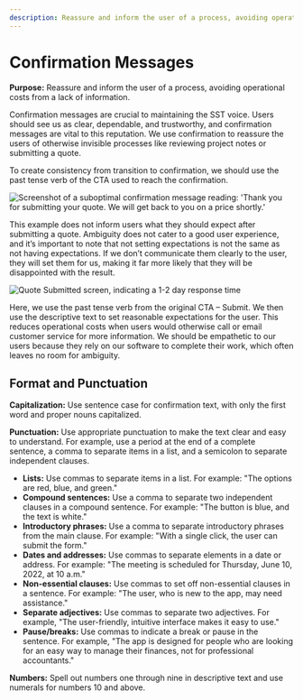```yaml
---
description: Reassure and inform the user of a process, avoiding operational costs from a lack of information.
---
```


# Confirmation Messages

**Purpose:** Reassure and inform the user of a process, avoiding operational costs from a lack of information.

Confirmation messages are crucial to maintaining the SST voice. Users should see us as clear, dependable, and trustworthy, and confirmation messages are vital to this reputation. We use confirmation to reassure the users of otherwise invisible processes like reviewing project notes or submitting a quote.

To create consistency from transition to confirmation, we should use the past tense verb of the CTA used to reach the confirmation.

![Screenshot of a suboptimal confirmation message reading: 'Thank you for submitting your quote. We will get back to you on a price shortly.'](/img/BadConfirmationMessage.png)

This example does not inform users what they should expect after submitting a quote. Ambiguity does not cater to a good user experience, and it’s important to note that not setting expectations is not the same as not having expectations. If we don’t communicate them clearly to the user, they will set them for us, making it far more likely that they will be disappointed with the result.

![Quote Submitted screen, indicating a 1-2 day response time](/img/ImprovedConfirmationMessage.png)

Here, we use the past tense verb from the original CTA – Submit. We then use the descriptive text to set reasonable expectations for the user. This reduces operational costs when users would otherwise call or email customer service for more information. We should be empathetic to our users because they rely on our software to complete their work, which often leaves no room for ambiguity.

## Format and Punctuation

**Capitalization:** Use sentence case for confirmation text, with only the first word and proper nouns capitalized.

**Punctuation:** Use appropriate punctuation to make the text clear and easy to understand. For example, use a period at the end of a complete sentence, a comma to separate items in a list, and a semicolon to separate independent clauses.

- **Lists:** Use commas to separate items in a list. For example: "The options are red, blue, and green."
- **Compound sentences:** Use a comma to separate two independent clauses in a compound sentence. For example: "The button is blue, and the text is white."
- **Introductory phrases:** Use a comma to separate introductory phrases from the main clause. For example: "With a single click, the user can submit the form."
- **Dates and addresses:** Use commas to separate elements in a date or address. For example: "The meeting is scheduled for Thursday, June 10, 2022, at 10 a.m."
- **Non-essential clauses:** Use commas to set off non-essential clauses in a sentence. For example: "The user, who is new to the app, may need assistance."
- **Separate adjectives:** Use commas to separate two adjectives. For example, "The user-friendly, intuitive interface makes it easy to use."
- **Pause/breaks:** Use commas to indicate a break or pause in the sentence. For example, "The app is designed for people who are looking for an easy way to manage their finances, not for professional accountants."

**Numbers:** Spell out numbers one through nine in descriptive text and use numerals for numbers 10 and above.